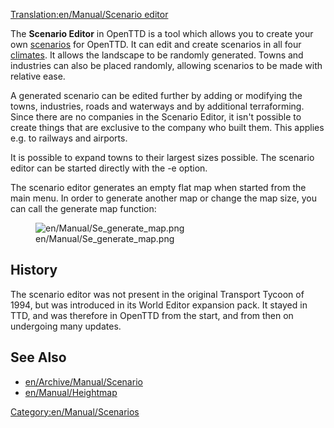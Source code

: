 [[Translation:en/Manual/Scenario editor]]
{{en/Manual/Navigation}}

The '''Scenario Editor''' in OpenTTD is a tool which allows you to create your own [[en/Archive/Manual/Scenario|scenarios]] for OpenTTD. It can edit and create scenarios in all four [[en/Manual/Climates|climates]]. It allows the landscape to be randomly generated. Towns and industries can also be placed randomly, allowing scenarios to be made with relative ease.

A generated scenario can be edited further by adding or modifying the towns, industries, roads and waterways and by additional terraforming. Since there are no companies in the Scenario Editor, it isn't possible to create things that are exclusive to the company who built them. This applies e.g. to railways and airports.

It is possible to expand towns to their largest sizes possible. The scenario editor can be started directly with the -e option.

The scenario editor generates an empty flat map when started from the main menu. In order to generate another map or change the map size, you can call the generate map function:

[[File:en/Manual/Se generate map.png]]

==History==
The scenario editor was not present in the original Transport Tycoon of 1994, but was introduced in its World Editor expansion pack. It stayed in TTD, and was therefore in OpenTTD from the start, and from then on undergoing many updates.

==See Also==
* [[en/Archive/Manual/Scenario]]
* [[en/Manual/Heightmap]]

[[Category:en/Manual/Scenarios]]